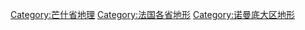 [[Category:芒什省地理|Category:芒什省地理]]
[[Category:法国各省地形|Category:法国各省地形]]
[[Category:诺曼底大区地形|Category:诺曼底大区地形]]